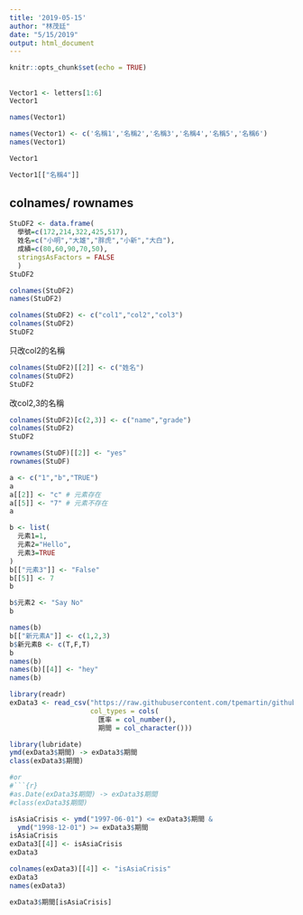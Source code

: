 ```yaml
---
title: '2019-05-15'
author: "林茂廷"
date: "5/15/2019"
output: html_document
---
```


```r
knitr::opts_chunk$set(echo = TRUE)
```

## 

```r
Vector1 <- letters[1:6]
Vector1

names(Vector1)
```

```r
names(Vector1) <- c('名稱1','名稱2','名稱3','名稱4','名稱5','名稱6')
names(Vector1)

Vector1
```

```r
Vector1[["名稱4"]]
```

## colnames/ rownames

```r
StuDF2 <- data.frame(
  學號=c(172,214,322,425,517),
  姓名=c("小明","大雄","胖虎","小新","大白"),
  成績=c(80,60,90,70,50),
  stringsAsFactors = FALSE
  )
StuDF2 
```

```r
colnames(StuDF2)
names(StuDF2)
```

```r
colnames(StuDF2) <- c("col1","col2","col3")
colnames(StuDF2)
StuDF2
```

只改col2的名稱
```r
colnames(StuDF2)[[2]] <- c("姓名")
colnames(StuDF2)
StuDF2

```
 

改col2,3的名稱
```r
colnames(StuDF2)[c(2,3)] <- c("name","grade")
colnames(StuDF2)
StuDF2

rownames(StuDF)[[2]] <- "yes"
rownames(StuDF)
```

```r
a <- c("1","b","TRUE")
a
a[[2]] <- "c" # 元素存在
a[[5]] <- "7" # 元素不存在
a
```

```r
b <- list(
  元素1=1,
  元素2="Hello",
  元素3=TRUE
)
b[["元素3"]] <- "False"
b[[5]] <- 7
b
```

```r
b$元素2 <- "Say No"
b
```

```r
names(b)
b[["新元素A"]] <- c(1,2,3)
b$新元素B <- c(T,F,T)
b
names(b)
names(b)[[4]] <- "hey"
names(b)
```

```r
library(readr)
exData3 <- read_csv("https://raw.githubusercontent.com/tpemartin/github-data/master/exData3.csv",
                    col_types = cols(
                      匯率 = col_number(),
                      期間 = col_character()))
```


```r
library(lubridate)
ymd(exData3$期間) -> exData3$期間
class(exData3$期間)

#or
#```{r}
#as.Date(exData3$期間) -> exData3$期間
#class(exData3$期間)
```


```r
isAsiaCrisis <- ymd("1997-06-01") <= exData3$期間 &
  ymd("1998-12-01") >= exData3$期間
isAsiaCrisis
exData3[[4]] <- isAsiaCrisis
exData3
```


```r
colnames(exData3)[[4]] <- "isAsiaCrisis"
exData3
names(exData3)
```

```r
exData3$期間[isAsiaCrisis]
```

